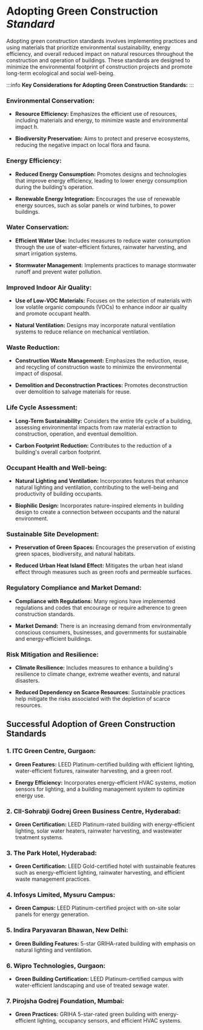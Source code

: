 # Adopting Green Construction *Standard*

Adopting green construction standards involves implementing practices and using materials that prioritize environmental sustainability, energy efficiency, and overall reduced impact on natural resources throughout the construction and operation of buildings. These standards are designed to minimize the environmental footprint of construction projects and promote long-term ecological and social well-being.

:::info
**Key Considerations for Adopting Green Construction Standards:**
:::
      
### **Environmental Conservation:**

- **Resource Efficiency:** Emphasizes the efficient use of resources, including materials and energy, to minimize waste and environmental impact h.
  
- **Biodiversity Preservation:** Aims to protect and preserve ecosystems, reducing the negative impact on local flora and fauna.

### **Energy Efficiency:**

- **Reduced Energy Consumption:** Promotes designs and technologies that improve energy efficiency, leading to lower energy consumption during the building's operation.

- **Renewable Energy Integration:** Encourages the use of renewable energy sources, such as solar panels or wind turbines, to power buildings.

### **Water Conservation:**

- **Efficient Water Use:** Includes measures to reduce water consumption through the use of water-efficient fixtures, rainwater harvesting, and smart irrigation systems.

- **Stormwater Management:** Implements practices to manage stormwater runoff and prevent water pollution.

### **Improved Indoor Air Quality:**

- **Use of Low-VOC Materials:** Focuses on the selection of materials with low volatile organic compounds (VOCs) to enhance indoor air quality and promote occupant health.

- **Natural Ventilation:** Designs may incorporate natural ventilation systems to reduce reliance on mechanical ventilation.

### **Waste Reduction:**

- **Construction Waste Management:** Emphasizes the reduction, reuse, and recycling of construction waste to minimize the environmental impact of disposal.

- **Demolition and Deconstruction Practices:** Promotes deconstruction over demolition to salvage materials for reuse.

### **Life Cycle Assessment:**

- **Long-Term Sustainability:** Considers the entire life cycle of a building, assessing environmental impacts from raw material extraction to construction, operation, and eventual demolition.

- **Carbon Footprint Reduction:** Contributes to the reduction of a building's overall carbon footprint.

### **Occupant Health and Well-being:**

- **Natural Lighting and Ventilation:** Incorporates features that enhance natural lighting and ventilation, contributing to the well-being and productivity of building occupants.

- **Biophilic Design:** Incorporates nature-inspired elements in building design to create a connection between occupants and the natural environment.

### **Sustainable Site Development:**

- **Preservation of Green Spaces:** Encourages the preservation of existing green spaces, biodiversity, and natural habitats.

- **Reduced Urban Heat Island Effect:** Mitigates the urban heat island effect through measures such as green roofs and permeable surfaces.

### **Regulatory Compliance and Market Demand:**

- **Compliance with Regulations:** Many regions have implemented regulations and codes that encourage or require adherence to green construction standards.

- **Market Demand:** There is an increasing demand from environmentally conscious consumers, businesses, and governments for sustainable and energy-efficient buildings.

### **Risk Mitigation and Resilience:**

- **Climate Resilience:** Includes measures to enhance a building's resilience to climate change, extreme weather events, and natural disasters.

- **Reduced Dependency on Scarce Resources:** Sustainable practices help mitigate the risks associated with the depletion of scarce resources.

## Successful Adoption of Green Construction Standards

### **1. ITC Green Centre, Gurgaon:**

- **Green Features:** LEED Platinum-certified building with efficient lighting, water-efficient fixtures, rainwater harvesting, and a green roof.

- **Energy Efficiency:** Incorporates energy-efficient HVAC systems, motion sensors for lighting, and a building management system to optimize energy use.

### **2. CII-Sohrabji Godrej Green Business Centre, Hyderabad:**

- **Green Certification:** LEED Platinum-rated building with energy-efficient lighting, solar water heaters, rainwater harvesting, and wastewater treatment systems.

### **3. The Park Hotel, Hyderabad:**

- **Green Certification:** LEED Gold-certified hotel with sustainable features such as energy-efficient lighting, rainwater harvesting, and efficient waste management practices.

### **4. Infosys Limited, Mysuru Campus:**

- **Green Campus:** LEED Platinum-certified project with on-site solar panels for energy generation.

### **5. Indira Paryavaran Bhawan, New Delhi:**

- **Green Building Features:** 5-star GRIHA-rated building with emphasis on natural lighting and ventilation.

### **6. Wipro Technologies, Gurgaon:**

- **Green Building Certification:** LEED Platinum-certified campus with water-efficient landscaping and use of treated sewage water.

### **7. Pirojsha Godrej Foundation, Mumbai:**

- **Green Practices:** GRIHA 5-star-rated green building with energy-efficient lighting, occupancy sensors, and efficient HVAC systems.
